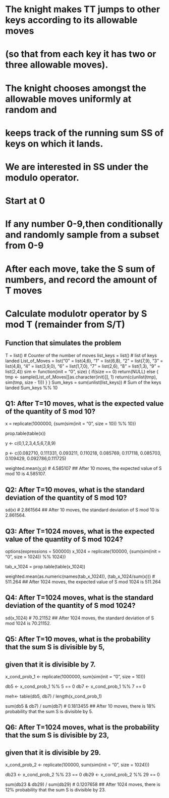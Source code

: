 # The knight makes TT jumps to other keys according to its allowable moves 
# (so that from each key it has two or three allowable moves). 
# The knight chooses amongst the allowable moves uniformly at random and 
# keeps track of the running sum SS of keys on which it lands. 
# We are interested in SS under the modulo operator.

# Start at 0
# If any number 0-9,then conditionally and randomly sample from a subset from 0-9
# After each move, take the S sum of numbers, and record the amount of T moves
# Calculate modulotr operator by S mod T (remainder from S/T)

## Function that simulates the problem
T = list() # Counter of the number of moves
list_keys = list() # list of keys landed
List_of_Moves = list("0" = list(4,6), "1" = list(6,8), "2" = list(7,9), 
                     "3" = list(4,8), "4" = list(3,9,0), "6" = list(1,7,0), 
                     "7" = list(2,6), "8" = list(1,3), "9" = list(2,4))
sim <- function(init = "0", size) {
  if(size == 0) return(NULL)
  else {
    tmp <- sample(List_of_Moves[[as.character(init)]], 1)
    return(c(unlist(tmp), sim(tmp, size - 1)))
  }
}
Sum_keys = sum(unlist(list_keys))      # Sum of the keys landed
Sum_keys %% 10

## Q1: After T=10 moves, what is the expected value of the quantity of S mod 10?
x = replicate(1000000, {sum(sim(init = "0", size = 10)) %% 10})

prop.table(table(x))

y <- c(0,1,2,3,4,5,6,7,8,9)

p <- c(0.082710, 0.111331, 0.093211, 0.110218, 0.085769, 0.117118, 
       0.085703, 0.109429, 0.092786,0.111725)

weighted.mean(y,p) # 4.585107
## After 10 moves, the expected value of S mod 10 is 4.585107.

## Q2: After T=10 moves, what is the standard deviation of the quantity of S mod 10?
sd(x) # 2.861564
## After 10 moves, the standard deviation of S mod 10 is 2.861564.

## Q3: After T=1024 moves, what is the expected value of the quantity of S mod 1024?
options(expressions = 500000)
x_1024 = replicate(100000, {sum(sim(init = "0", size = 1024)) %% 1024})

tab_x_1024 = prop.table(table(x_1024))

weighted.mean(as.numeric(names(tab_x_1024)), (tab_x_1024/sum(x))) # 511.264
## After 1024 moves, the expected value of S mod 1024 is 511.264

## Q4: After T=1024 moves, what is the standard deviation of the quantity of S mod 1024?
sd(x_1024) # 70.21152
## After 1024 moves, the standard deviation of S mod 1024 is 70.21152.

## Q5: After T=10 moves, what is the probability that the sum S is divisible by 5, 
## given that it is divisible by 7.
x_cond_prob_1 <- replicate(1000000, sum(sim(init = "0", size = 10)))

db5 <- x_cond_prob_1 %% 5 == 0
db7 <- x_cond_prob_1 %% 7 == 0

meh<- table(db5, db7) / length(x_cond_prob_1)

sum(db5 & db7) / sum(db7) # 0.1813455
## After 10 moves, there is 18% probability that the sum S is divisible by 5.

## Q6: After T=1024 moves, what is the probability that the sum S is divisible by 23, 
## given that it is divisible by 29.
x_cond_prob_2 <- replicate(100000, sum(sim(init = "0", size = 1024)))

db23 <- x_cond_prob_2 %% 23 == 0
db29 <- x_cond_prob_2 %% 29 == 0

sum(db23 & db29) / sum(db29) # 0.1207658
## After 1024 moves, there is 12% probability that the sum S is divisible by 23.


